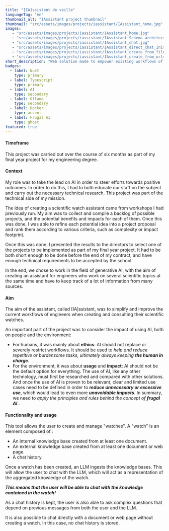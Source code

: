 ```yaml
---
title: "[IA]ssistant de veille"
languageTag: "en"
thumbnail_alt: "IAssistant project thumbnail"
thumbnail: "src/assets/images/projects/iassistant/IAssistant_home.jpg"
images:
   - "src/assets/images/projects/iassistant/IAssistant_home.jpg"
   - "src/assets/images/projects/iassistant/IAssistant_Schema_architecture_technique_POC.png"
   - "src/assets/images/projects/iassistant/IAssistant_chat.jpg"
   - "src/assets/images/projects/iassistant/IAssistant_direct_chat_initialization.jpg"
   - "src/assets/images/projects/iassistant/IAssistant_create_from_files.jpg"
   - "src/assets/images/projects/iassistant/IAssistant_create_from_urls.jpg"
short_description: "Web solution made to empower existing workflows of engineers, when needing to keep up to date information and research on various topics. Made with a focus on ethics and frugal AI. Powered by a locally run LLM."
badges:
  - label: Nuxt
    type: primary
  - label: Typescript
    type: primary
  - label: AI
    type: secondary
  - label: Ollama
    type: secondary
  - label: Docker
    type: accent
  - label: Frugal AI
    type: ghost
featured: true
---
```

#### Timeframe
This project was carried out over the course of six months as part of my final year project for my engineering degree.

#### Context
My role was to take the lead on AI in order to steer efforts towards positive outcomes. In order to do this, I had to both educate our staff on the subject and carry out the necessary technical research. This project was part of the technical side of my mission.

The idea of creating a scientific watch assistant came from workshops I had previously run. My aim was to collect and compile a backlog of possible projects, and the potential benefits and impacts for each of them. Once this was done, I was able to refine each potential idea into a project proposal and rank them according to various criteria, such as complexity or impact footprint.

Once this was done, I presented the results to the directors to select one of the projects to be implemented as part of my final year project. It had to be both short enough to be done before the end of my contract, and have enough technical requirements to be accepted by the school.

In the end, we chose to work in the field of generative AI, with the aim of creating an assistant for engineers who work on several scientific topics at the same time and have to keep track of a lot of information from many sources.

#### Aim
The aim of the assistant, called \[IA\]ssistant, was to simplify and improve the current workflows of engineers when creating and consulting their scientific watches.

An important part of the project was to consider the impact of using AI, both on people and the environment:
- For humans, it was mainly about **ethics**: AI should not replace or severely restrict workflows. It should be used to *help and reduce repetitive or burdensome tasks, ultimately always keeping **the human in charge***.
- For the environment, it was about **usage** and **impact**: AI should not be the default option for everything. The use of AI, like any other technology, must first be researched and compared with other solutions. And once the use of AI is proven to be relevant, clear and limited use cases need to be defined in order to ***reduce unnecessary or excessive use***, which would lead to even more ***unavoidable impacts***. In summary, we need to *apply the principles and rules behind the concept of **frugal AI**.*.

#### Functionality and usage
This tool allows the user to create and manage "watches". A "watch" is an element composed of :
- An internal knowledge base created from at least one document.
- An external knowledge base created from at least one document or web page.
- A chat history.

Once a watch has been created, an LLM ingests the knowledge bases. This will allow the user to chat with the LLM, which will act as a representation of the aggregated knowledge of the watch.

***This means that the user will be able to chat with the knowledge contained in the watch!***

As a chat history is kept, the user is also able to ask complex questions that depend on previous messages from both the user and the LLM.

It is also possible to chat directly with a document or web page without creating a watch. In this case, no chat history is stored.